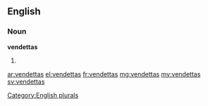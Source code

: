 ==English==

===Noun===
'''vendettas'''

# {{plural of|[[vendetta]]}}

[[Category:English plurals]]

[[ar:vendettas]]
[[el:vendettas]]
[[fr:vendettas]]
[[mg:vendettas]]
[[my:vendettas]]
[[sv:vendettas]]